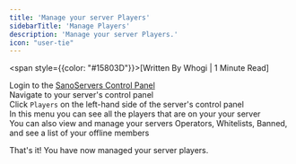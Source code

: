 ```yaml
---
title: 'Manage your server Players'
sidebarTitle: 'Manage Players'
description: 'Manage your server Players.'
icon: "user-tie"
---
```

<span style={{color: "#15803D"}}>[Written By Whogi | 1 Minute Read]</span>

Login to the [SanoServers Control Panel](https://panel.sanoservers.com/)<br/>
Navigate to your server's control panel<br/>
Click ``Players`` on the left-hand side of the server's control panel<br/>
In this menu you can see all the players that are on your your server<br/>
You can also view and manage your servers Operators, Whitelists, Banned, and see a list of your offline members<br/>

That's it! You have now managed your server players.

